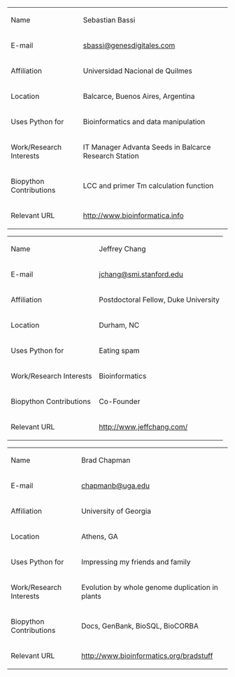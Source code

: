 {| border="1"
| Name                    || Sebastian Bassi
|-
| E-mail 	          || [mailto:sbassi@genesdigitales.com sbassi@genesdigitales.com]
|-
| Affiliation 	          || Universidad Nacional de Quilmes
|-
| Location 	          || Balcarce, Buenos Aires, Argentina
|-
| Uses Python for         || Bioinformatics and data manipulation
|-
| Work/Research Interests || IT Manager Advanta Seeds in Balcarce Research Station
|-
| Biopython Contributions || LCC and primer Tm calculation function
|-
| Relevant URL            || http://www.bioinformatica.info
|}


{| border="1"
| Name                    || Jeffrey Chang
|-
| E-mail                  || [mailto:jchang@smi.stanford.edu jchang@smi.stanford.edu]
|-
| Affiliation             || Postdoctoral Fellow, Duke University
|-
| Location                || Durham, NC
|-
| Uses Python for         || Eating spam
|-
| Work/Research Interests || Bioinformatics
|-
| Biopython Contributions || Co-Founder
|-
| Relevant URL            || http://www.jeffchang.com/
|}


{| border="1"
| Name                    || Brad Chapman
|-
| E-mail                  || [mailto:chapmanb@uga.edu chapmanb@uga.edu]
|-
| Affiliation             || University of Georgia
|-
| Location                || Athens, GA
|-
| Uses Python for         || Impressing my friends and family
|-
| Work/Research Interests || Evolution by whole genome duplication in plants
|-
| Biopython Contributions || Docs, GenBank, BioSQL, BioCORBA
|-
| Relevant URL            || http://www.bioinformatics.org/bradstuff
|}